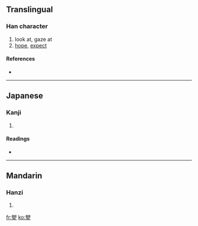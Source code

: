 {{also|望}}
==Translingual==

===Han character===
{{Han char|rn=74|rad=月|as=10|sn=14|four=7710<sub>4</sub>|canj=尸月竹土 (SBHG)}}

# look at, gaze at
# [[hope]], [[expect]]

====References====
* {{Han ref|kx=0506.240|dkj=14391|dj=0887.160|hdz=32101.040|uh=6722|ud=26402|bh=E1FB|bd=57851}}

----

==Japanese==

===Kanji===
{{ja-kanji|grade=|rs=月10}}

# {{defn|Japanese}}

====Readings====
* {{ja-readings|on=[[ぼう]] (bō), [[もう]] (mō)|kun=[[もちづき]] (mochizuki)}}

----

==Mandarin==

===Hanzi===
{{cmn-hanzi|pin=[[wàng]] ([[wang4]])|wg=wang<sup>4</sup>}}

# {{defn|Mandarin}}

[[fr:朢]]
[[ko:朢]]